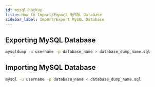 ```yaml
---
id: mysql-backup
title: How to Import/Export MySQL Database
sidebar_label: Import/Export MySQL Database
---
```


## Exporting MySQL Database

```bash
mysqldump -u username -p database_name > database_dump_name.sql
```

## Importing MySQL Database

```bash
mysql -u username -p database_name < database_dump_name.sql
```